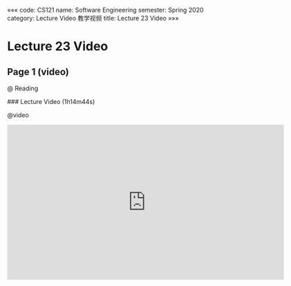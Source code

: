 «««
code: CS121
name: Software Engineering
semester: Spring 2020
category: Lecture Video 教学视频
title: Lecture 23 Video
»»»

# Lecture 23 Video

## Page 1 (video)

@ Reading

<div class="markdown-body">
### Lecture Video (1h14m44s)
</div>

@video

<iframe src="https://watchsb.com/e/fk8jl9ifs0vd.html" frameborder=0 marginwidth=0 marginheight=0 scrolling=no width=640 height=360 allowfullscreen></iframe>


